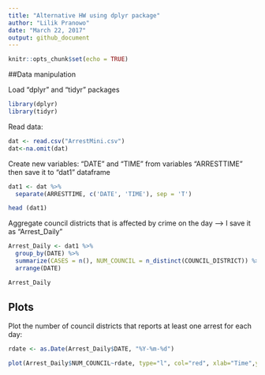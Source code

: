 ```yaml
---
title: "Alternative HW using dplyr package"
author: "Lilik Pranowo"
date: "March 22, 2017"
output: github_document
---
```


```r
knitr::opts_chunk$set(echo = TRUE)
```

##Data manipulation

Load "dplyr" and "tidyr" packages
```r
library(dplyr) 
library(tidyr)
```

Read data:
```r
dat <- read.csv("ArrestMini.csv")
dat<-na.omit(dat)
```

Create new variables: "DATE" and "TIME" from variables "ARRESTTIME" then save it to "dat1" dataframe
```r
dat1 <- dat %>% 
  separate(ARRESTTIME, c('DATE', 'TIME'), sep = 'T')
```

```r
head (dat1)
```

Aggregate council districts that is affected by crime on the day --> I save it as "Arrest_Daily"
```r
Arrest_Daily <- dat1 %>%
  group_by(DATE) %>%
  summarize(CASES = n(), NUM_COUNCIL = n_distinct(COUNCIL_DISTRICT)) %>%
  arrange(DATE) 
```

```r
Arrest_Daily
```



## Plots
Plot the number of council districts that reports at least one arrest for each day:

```r
rdate <- as.Date(Arrest_Daily$DATE, "%Y-%m-%d")
```

```r
plot(Arrest_Daily$NUM_COUNCIL~rdate, type="l", col="red", xlab="Time",ylab="Numb of Council Districts Having Crime", main="The Spread of Crime", lwd=1)
```

